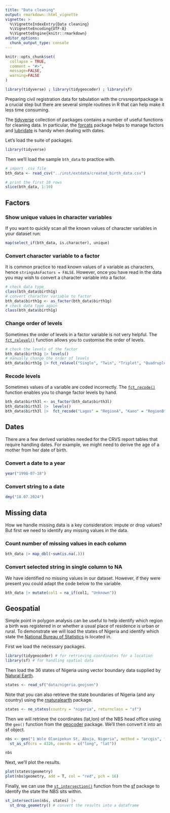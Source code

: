 ```yaml
---
title: "Data cleaning"
output: rmarkdown::html_vignette
vignette: >
  %\VignetteIndexEntry{Data cleaning}
  %\VignetteEncoding{UTF-8}
  %\VignetteEngine{knitr::rmarkdown}
editor_options: 
  chunk_output_type: console
---
```


```r
knitr::opts_chunk$set(
  collapse = TRUE,
  comment = "#>",
  message=FALSE, 
  warning=FALSE
)
```

```r
library(tidyverse) ; library(tidygeocoder) ; library(sf) 
```

Preparing civil registration data for tabulation with the crvsreportpackage is a crucial step but there are several simple routines in R that can help make it less time consuming.

The [tidyverse](https://www.tidyverse.org/) collection of packages contains a number of useful functions for cleaning data. In particular, the [forcats](https://forcats.tidyverse.org/index.html) package helps to manage factors and [lubridate](https://lubridate.tidyverse.org/) is handy when dealing with dates.

Let's load the suite of packages.

```r
library(tidyverse)
```

Then we'll load the sample `bth_data` to practice with.

```r
# import .csv file
bth_data <- read_csv("../inst/extdata/created_birth_data.csv")

# print the first 10 rows
slice(bth_data, 1:10)
```

## Factors
### Show unique values in character variables
If you want to quickly scan all the known values of character variables in your dataset run:
```r
map(select_if(bth_data, is.character), unique)
```

### Convert character variable to a factor
It is common practice to read known values of a variable as characters, hence `stringsAsFactors = FALSE`. However, once you have read in the data you may wish to convert a character variable into a factor.
```r
# check data type
class(bth_data$birth1g)
# convert character variable to factor
bth_data$birth1g <- as_factor(bth_data$birth1g)
# check data type again
class(bth_data$birth1g)
```

### Change order of levels
Sometimes the order of levels in a factor variable is not very helpful. The [`fct_relevel()`](https://forcats.tidyverse.org/reference/fct_relevel.html) function allows you to customise the order of levels.
```r
# check the levels of the factor
bth_data$birth1g |> levels()
# manually change the order of levels
bth_data$birth1g |> fct_relevel("Single", "Twin", "Triplet", "Quadruplet or higher") |> levels()
```

### Recode levels
Sometimes values of a variable are coded incorrectly. The [`fct_recode()`](https://forcats.tidyverse.org/reference/fct_recode.html) function enables you to change factor levels by hand.
```r
bth_data$birth3l <- as_factor(bth_data$birth3l)
bth_data$birth3l |>  levels()
bth_data$birth3l |>  fct_recode("Lagos" = "RegionA", "Kano" = "RegionB") %>% levels()
```

## Dates
There are a few derived variables needed for the CRVS report tables that require handling dates. For example, we might need to derive the age of a mother from her date of birth.

### Convert a date to a year
```r
year("1998-07-18")
```

### Convert string to a date
```r
dmy("18.07.2024")
```

## Missing data
How we handle missing data is a key consideration: impute or drop values? But first we need to identify any missing values in the data.

### Count number of missing values in each column
```r
bth_data |> map_dbl(~sum(is.na(.)))
```

### Convert selected string in single column to NA
We have identified no missing values in our dataset. However, if they were present you could adapt the code below to the variable.
```r
bth_data |> mutate(col1 = na_if(col1, "Unknown"))
```

## Geospatial
Simple point in polygon analysis can be useful to help identify which region a birth was registered in or whether a usual place of residence is urban or rural. To demonstrate we will load the states of Nigeria and identify which state the [National Bureau of Statistics](https://nigerianstat.gov.ng/) is located in.

First we load the necessary packages.
```r
library(tidygeocoder) # for retrieving coordinates for a location
library(sf) # for handling spatial data
```

Then load the 36 states of Nigeria using vector boundary data supplied by [Natural Earth](https://www.naturalearthdata.com).
```r
states <- read_sf("data/nigeria.geojson")
```

Note that you can also retrieve the state boundaries of Nigeria (and any country) using the [rnaturalearth](https://docs.ropensci.org/rnaturalearth/) package.
```r
states <- ne_states(country = "nigeria", returnclass = "sf")
```

Then we will retrieve the coordinates (lat,lon) of the NBS head office using the `geo()` function from the [geocoder](https://jessecambon.github.io/tidygeocoder/index.html) package. We'll then convert it into an sf object.

```r
nbs <- geo("1 Wole Olanipekun St, Abuja, Nigeria", method = "arcgis", full_results = FALSE) |> 
  st_as_sf(crs = 4326, coords = c("long", "lat"))
```

```r
nbs
```

Next, we'll plot the results.
```r
plot(states$geometry)
plot(nbs$geometry, add = T, col = "red", pch = 16)
```

Finally, we can use the [`st_intersection()`](https://r-spatial.github.io/sf/reference/geos_binary_ops.html) function from the [sf](https://r-spatial.github.io/sf/index.html) package to identify the state the NBS sits within.

```r
st_intersection(nbs, states) |> 
  st_drop_geometry() # convert the results into a dataframe
```
